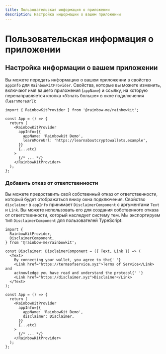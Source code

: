 ```yaml
---
title: Пользовательская информация о приложении
description: Настройка информации о вашем приложении
---
```


# Пользовательская информация о приложении

## Настройка информации о вашем приложении

Вы можете передать информацию о вашем приложении в свойство `appInfo` для `RainbowKitProvider`. Свойства, которые вы можете изменить, включают имя вашего приложения (`appName`) и ссылку, на которую перенаправляется кнопка «Узнать больше» в окне подключения (`learnMoreUrl`):

```tsx
import { RainbowKitProvider } from '@rainbow-me/rainbowkit';

const App = () => {
  return (
    <RainbowKitProvider
      appInfo={{
        appName: 'Rainbowkit Demo',
        learnMoreUrl: 'https://learnaboutcryptowallets.example',
      }}
      {...etc}
    >
      {/* ... */}
    </RainbowKitProvider>
  );
};
```

### Добавить отказ от ответственности

Вы можете предоставить свой собственный отказ от ответственности, который будет отображаться внизу окна подключения. Свойство `disclaimer` в `appInfo` принимает `DisclaimerComponent` с аргументами `Text` и `Link`. Вы можете использовать его для создания собственного отказа от ответственности, который наследует систему тем. Мы экспортируем тип `DisclaimerComponent` для пользователей TypeScript:

```tsx
import {
  RainbowKitProvider,
  DisclaimerComponent,
} from '@rainbow-me/rainbowkit';

const Disclaimer: DisclaimerComponent = ({ Text, Link }) => (
  <Text>
    By connecting your wallet, you agree to the{' '}
    <Link href="https://termsofservice.xyz">Terms of Service</Link> and
    acknowledge you have read and understand the protocol{' '}
    <Link href="https://disclaimer.xyz">Disclaimer</Link>
  </Text>
);

const App = () => {
  return (
    <RainbowKitProvider
      appInfo={{
        appName: 'RainbowKit Demo',
        disclaimer: Disclaimer,
      }}
      {...etc}
    >
      {/* ... */}
    </RainbowKitProvider>
  );
};
```
